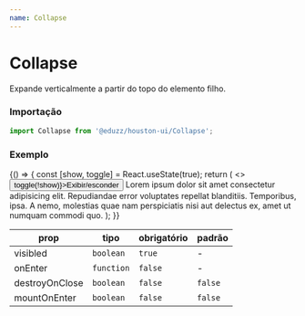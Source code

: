 ```yaml
---
name: Collapse
---
```




# Collapse

Expande verticalmente a partir do topo do elemento filho.

### Importação

```js
import Collapse from '@eduzz/houston-ui/Collapse';
```

### Exemplo

<Playground>
  {() => {
    const [show, toggle] = React.useState(true);
    return (
      <>
        <Box xs={{ margin: '10px 0' }}>
          <Button onClick={() => toggle(!show)}>Exibir/esconder</Button>
        </Box>
        <Collapse visibled={show}>
          Lorem ipsum dolor sit amet consectetur adipisicing elit. Repudiandae error voluptates repellat blanditiis.
          Temporibus, ipsa. A nemo, molestias quae nam perspiciatis nisi aut delectus ex, amet ut numquam commodi quo.
        </Collapse>
      </>
    );
  }}
</Playground>

| prop           | tipo       | obrigatório | padrão  |
| -------------- | ---------- | ----------- | ------- |
| visibled       | `boolean`  | `true`      | -       |
| onEnter        | `function` | `false`     | -       |
| destroyOnClose | `boolean`  | `false`     | `false` |
| mountOnEnter   | `boolean`  | `false`     | `false` |
